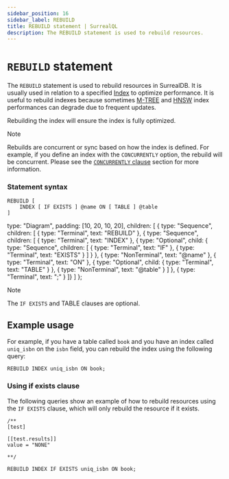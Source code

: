 ```yaml
---
sidebar_position: 16
sidebar_label: REBUILD
title: REBUILD statement | SurrealQL
description: The REBUILD statement is used to rebuild resources.
---
```



# `REBUILD` statement

<Since v="v1.5.0" />

The `REBUILD` statement is used to rebuild resources in SurrealDB. It is usually used in relation to a specified [Index](/docs/surrealql/statements/define/indexes) to optimize performance. It is useful to rebuild indexes because sometimes [M-TREE](/docs/surrealql/statements/define/indexes#m-tree-index) and [HNSW](/docs/surrealql/statements/define/indexes#hnsw-hierarchical-navigable-small-world) index performances can degrade due to frequent updates.

Rebuilding the index will ensure the index is fully optimized.

> [!NOTE]
> Rebuilds are concurrent or sync based on how the index is defined. For example, if you define an index with the `CONCURRENTLY` option, the rebuild will be concurrent. Please see the [`CONCURRENTLY` clause](/docs/surrealql/statements/define/indexes#using-concurrently-clause) section for more information. 

### Statement syntax

<Tabs syncKey="rebuild-statement">
  <TabItem label="SurrealQL Syntax">

```syntax title="SurrealQL Syntax"
REBUILD [
	INDEX [ IF EXISTS ] @name ON [ TABLE ] @table
]
```

  </TabItem>
  <TabItem label="Railroad Diagram">

  type: "Diagram",
  padding: [10, 20, 10, 20],
  children: [
    { type: "Sequence", children: [
      { type: "Terminal", text: "REBUILD" },
      { type: "Sequence", children: [
        { type: "Terminal", text: "INDEX" },
        { type: "Optional", child: { type: "Sequence", children: [ { type: "Terminal", text: "IF" }, { type: "Terminal", text: "EXISTS" } ] } },
        { type: "NonTerminal", text: "@name" },
        { type: "Terminal", text: "ON" },
        { type: "Optional", child: { type: "Terminal", text: "TABLE" } },
        { type: "NonTerminal", text: "@table" }
      ] },
      { type: "Terminal", text: ";" }
    ]}
  ]
};

<RailroadDiagram ast={rebuildAst} className="my-6" />

  </TabItem>
</Tabs>

> [!NOTE]
> The `IF EXISTS` and TABLE clauses are optional.

## Example usage

For example, if you have a table called `book` and you have an index called `uniq_isbn` on the `isbn` field, you can rebuild the index using the following query:

```surql
REBUILD INDEX uniq_isbn ON book;
```


<SurrealistMini
url="https://app.surrealdb.com/mini?query=CREATE+book%3A1+SET+title+%3D+%27Rust+Web+Programming%27%2C+isbn+%3D+%27978-1803234694%27%2C+author+%3D+%27Jon+Doe%27%3B%0A%0A%2F%2F+Define+a+unique+index+on+the+isbn+field%0ADEFINE+INDEX+uniq_isbn+ON+book+FIELDS+isbn+UNIQUE%3B%0A%0A%2F%2F+Rebuild+this+index+incase+of+more+updates%0AREBUILD+INDEX+IF+EXISTS+uniq_isbn+ON+book%3B%0A%0A%2F%2F+Check+that+the+index+has+been+created%0AINFO+FOR+TABLE+book%3B%0A%0AREBUILD+INDEX+IF+EXISTS+idx_author+ON+book%3B%0A%0AREBUILD+INDEX+IF+EXISTS+ft_title+ON+book%3B%0A%0A%2F%2F+Define+index+on+the+author+field+%0ADEFINE+INDEX+idx_author+ON+book+FIELDS+author%3B%0A%0A%2F%2F+Define+an+analyzer+which+has+blank+and+class+Tokenizers+and+converts+the+tokens+to+lowercase+%0ADEFINE+ANALYZER+simple+TOKENIZERS+blank%2Cclass+FILTERS+lowercase%3B%0A%0ADEFINE+INDEX+ft_title+ON+book+FIELDS+title+SEARCH+ANALYZER+simple+BM25+HIGHLIGHTS%3B%0A%0AREBUILD+INDEX+uniq_isbn+ON+book%3B%0A%0AREBUILD+INDEX+idx_author+ON+book%3B%0A%0AREBUILD+INDEX+ft_title+ON+book%3B%0A%0A%2F%2F+Check+that+the+index+has+been+created%0AINFO+FOR+TABLE+book%3B%0A%0A%2F%2FChecks+whether+the+term+RUST+IS+found+in+a+full-text+indexed+field.%0ASELECT+*+FROM+book+WHERE+title+%40%40+%27Rust%27%3B&orientation=horizontal"
/>

### Using if exists clause

<Since v="v1.3.0" />

The following queries show an example of how to rebuild resources using the `IF EXISTS` clause, which will only rebuild the resource if it exists.

```surql
/**
[test]

[[test.results]]
value = "NONE"

**/

REBUILD INDEX IF EXISTS uniq_isbn ON book;
```




